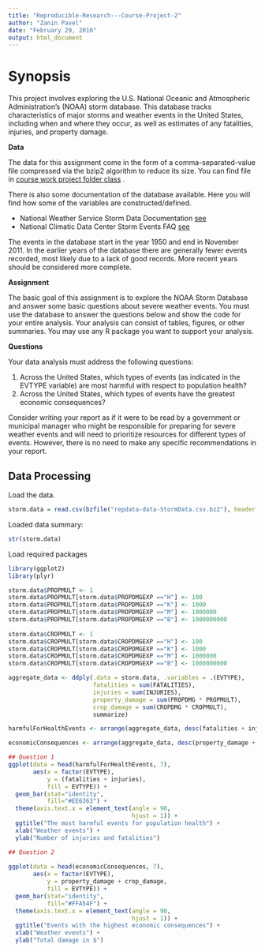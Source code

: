 ```yaml
---
title: "Reproducible-Research---Course-Project-2"
author: "Zanin Pavel"
date: "February 29, 2016"
output: html_document
---
```


# Synopsis
This project involves exploring the U.S. National Oceanic and Atmospheric Administration's (NOAA) storm database. This database tracks characteristics of major storms and weather events in the United States, including when and where they occur, as well as estimates of any fatalities, injuries, and property damage.

**Data** 

The data for this assignment come in the form of a comma-separated-value file compressed via the bzip2 algorithm to reduce its size. You can find file in [course work project folder class](https://github.com/Filareth2015/Reproducible-Research---Course-Project-2)
.

There is also some documentation of the database available. Here you will find how some of the variables are constructed/defined.

* National Weather Service Storm Data Documentation [see](https://github.com/Filareth2015/Reproducible-Research---Course-Project-2)   
* National Climatic Data Center Storm Events FAQ [see](https://github.com/Filareth2015/Reproducible-Research---Course-Project-2)      

The events in the database start in the year 1950 and end in November 2011. In the earlier years of the database there are generally fewer events recorded, most likely due to a lack of good records. More recent years should be considered more complete.

**Assignment**

The basic goal of this assignment is to explore the NOAA Storm Database and answer some basic questions about severe weather events. You must use the database to answer the questions below and show the code for your entire analysis. Your analysis can consist of tables, figures, or other summaries. You may use any R package you want to support your analysis.

**Questions** 

Your data analysis must address the following questions:

1. Across the United States, which types of events (as indicated in the EVTYPE variable) are most harmful with respect to population health?
2. Across the United States, which types of events have the greatest economic consequences?    

Consider writing your report as if it were to be read by a government or municipal manager who might be responsible for preparing for severe weather events and will need to prioritize resources for different types of events. However, there is no need to make any specific recommendations in your report.



Data Processing
---------------
Load the data.
```r
storm.data = read.csv(bzfile("repdata-data-StormData.csv.bz2"), header = TRUE)
```

Loaded data summary:
```r
str(storm.data)
```

Load required packages
```r
library(ggplot2)
library(plyr)
```

```r

storm.data$PROPMULT <- 1
storm.data$PROPMULT[storm.data$PROPDMGEXP =="H"] <- 100
storm.data$PROPMULT[storm.data$PROPDMGEXP =="K"] <- 1000
storm.data$PROPMULT[storm.data$PROPDMGEXP =="M"] <- 1000000
storm.data$PROPMULT[storm.data$PROPDMGEXP =="B"] <- 1000000000
        
storm.data$CROPMULT <- 1
storm.data$CROPMULT[storm.data$CROPDMGEXP =="H"] <- 100
storm.data$CROPMULT[storm.data$CROPDMGEXP =="K"] <- 1000
storm.data$CROPMULT[storm.data$CROPDMGEXP =="M"] <- 1000000
storm.data$CROPMULT[storm.data$CROPDMGEXP =="B"] <- 1000000000
```

```r
aggregate_data <- ddply(.data = storm.data, .variables = .(EVTYPE),
                        fatalities = sum(FATALITIES), 
                        injuries = sum(INJURIES), 
                        property_damage = sum(PROPDMG * PROPMULT), 
                        crop_damage = sum(CROPDMG * CROPMULT), 
                        summarize)
```


```r
harmfulForHealthEvents <- arrange(aggregate_data, desc(fatalities + injuries))
```


```r
economicConsequences <- arrange(aggregate_data, desc(property_damage + crop_damage))
```


```r
## Question 1
ggplot(data = head(harmfulForHealthEvents, 7), 
       aes(x = factor(EVTYPE), 
           y = (fatalities + injuries), 
           fill = EVTYPE)) + 
  geom_bar(stat="identity", 
           fill="#EE6363") + 
  theme(axis.text.x = element_text(angle = 90, 
                                   hjust = 1)) + 
  ggtitle("The most harmful events for population health") + 
  xlab("Weather events") + 
  ylab("Number of injuries and fatalities")
```


```r
## Question 2
        
ggplot(data = head(economicConsequences, 7), 
       aes(x = factor(EVTYPE), 
           y = property_damage + crop_damage, 
           fill = EVTYPE)) + 
  geom_bar(stat="identity", 
           fill="#FFA54F") + 
  theme(axis.text.x = element_text(angle = 90, 
                                   hjust = 1)) + 
  ggtitle("Events with the highest economic consequences") + 
  xlab("Weather events") + 
  ylab("Total damage in $")

```

